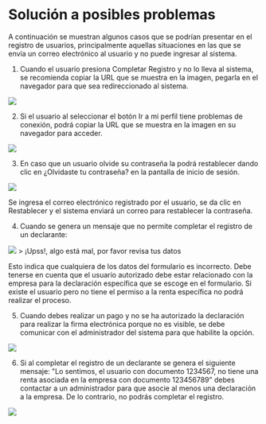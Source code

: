 # Solución a posibles problemas
A continuación se muestran algunos casos que se podrían presentar en el registro de usuarios, principalmente aquellas situaciones en las que se envía un correo electrónico al usuario y no puede ingresar al sistema.

1. Cuando el usuario presiona Completar Registro y no lo lleva al sistema, se recomienda copiar la URL que se muestra en la imagen, pegarla en el navegador para que sea redireccionado al sistema.

<img src="/Selfdeclarations/complete_registration_button.png"/>

2. Si el usuario al seleccionar el botón Ir a mi perfil tiene problemas de conexión, podrá copiar la URL que se muestra en la imagen en su navegador para acceder.

<img src="/Selfdeclarations/go_to_my_profile.png"/>

3. En caso que un usuario olvide su contraseña la podrá restablecer dando clic en ¿Olvidaste tu contraseña? en la pantalla de inicio de sesión.

<img src="/Selfdeclarations/reset_password.png"/>

Se ingresa el correo electrónico registrado por el usuario, se da clic en Restablecer y el sistema enviará un correo para restablecer la contraseña.

4. Cuando se genera un mensaje que no permite completar el registro de un declarante:

<img src="/Selfdeclarations/error_message__declarant_record.png"/>
> ¡Upss!, algo está mal, por favor revisa tus datos

Esto indica que cualquiera de los datos del formulario es incorrecto. Debe tenerse en cuenta que el usuario autorizado debe estar relacionado con la empresa para la declaración específica que se escoge en el formulario. Si existe el usuario pero no tiene el permiso a la renta específica no podrá realizar el proceso.

5. Cuando debes realizar un pago y no se ha autorizado la declaración para realizar la firma electrónica porque no es visible, se debe comunicar con el administrador del sistema para que habilite la opción.

<img src="/Selfdeclarations/enable_payment_option.png"/>

6. Si al completar el registro de un declarante se genera el siguiente mensaje: "Lo sentimos, el usuario con documento 1234567, no tiene una renta asociada en la empresa con documento 123456789" debes contactar a un administrador para que asocie al menos una declaración a la empresa. De lo contrario, no podrás completar el registro.

<img src="/Selfdeclarations/error_register_user_declaration.png"/>
